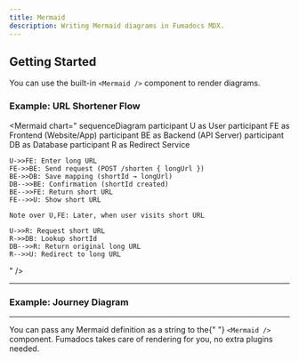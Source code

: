 ---
title: Mermaid
description: Writing Mermaid diagrams in Fumadocs MDX.
---

## Getting Started

You can use the built-in `<Mermaid />` component to render diagrams.

### Example: URL Shortener Flow



<Mermaid
  chart="
sequenceDiagram
    participant U as User
    participant FE as Frontend (Website/App)
    participant BE as Backend (API Server)
    participant DB as Database
    participant R as Redirect Service

    U->>FE: Enter long URL
    FE->>BE: Send request (POST /shorten { longUrl })
    BE->>DB: Save mapping (shortId → longUrl)
    DB-->>BE: Confirmation (shortId created)
    BE-->>FE: Return short URL
    FE-->>U: Show short URL

    Note over U,FE: Later, when user visits short URL

    U->>R: Request short URL
    R->>DB: Lookup shortId
    DB-->>R: Return original long URL
    R-->>U: Redirect to long URL

"
/>

---

### Example: Journey Diagram

<Mermaid
  chart="
journey
    title My working day
    section Go to work
      Make tea: 5: Me
      Go upstairs: 3: Me
      Do work: 1: Me, Cat
    section Go home
      Go downstairs: 5: Me
      Sit down: 5: Me
"
/>

---

<Callout title="Tip">
  You can pass any Mermaid definition as a string to the{" "}
  <code>&lt;Mermaid /&gt;</code> component. Fumadocs takes care of rendering for
  you, no extra plugins needed.
</Callout>
